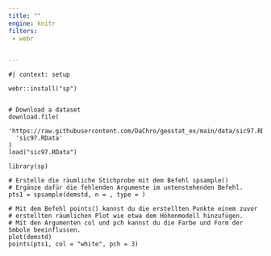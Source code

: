 ```yaml
---
title: ""
engine: knitr
filters:
 - webr


---
```



```webr-r

#| context: setup

webr::install("sp")


# Download a dataset
download.file(
  'https://raw.githubusercontent.com/DaChro/geostat_ex/main/data/sic97.RData',
  'sic97.RData'
)
load("sic97.RData")

```


```webr-r
library(sp)

# Erstelle die räumliche Stichprobe mit dem Befehl spsample()
# Ergänze dafür die fehlenden Argumente im untenstehenden Befehl.
pts1 = spsample(demstd, n = , type = )

# Mit dem Befehl points() kannst du die erstellten Punkte einem zuvor 
# erstellten räumlichen Plot wie etwa dem Höhenmodell hinzufügen.
# Mit den Argumenten col und pch kannst du die Farbe und Form der Smbole beeinflussen.
plot(demstd)
points(pts1, col = "white", pch = 3)


```



